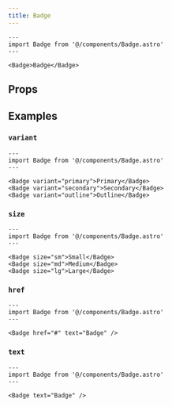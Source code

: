 ```yaml
---
title: Badge
---
```



```astro live
---
import Badge from '@/components/Badge.astro'
---

<Badge>Badge</Badge>
```

## Props

<Props />

## Examples

### `variant`

```astro live
---
import Badge from '@/components/Badge.astro'
---

<Badge variant="primary">Primary</Badge>
<Badge variant="secondary">Secondary</Badge>
<Badge variant="outline">Outline</Badge>
```

### `size`

```astro live
---
import Badge from '@/components/Badge.astro'
---

<Badge size="sm">Small</Badge>
<Badge size="md">Medium</Badge>
<Badge size="lg">Large</Badge>
```

### `href`

```astro live
---
import Badge from '@/components/Badge.astro'
---

<Badge href="#" text="Badge" />
```

### `text`

```astro live
---
import Badge from '@/components/Badge.astro'
---

<Badge text="Badge" />
```
